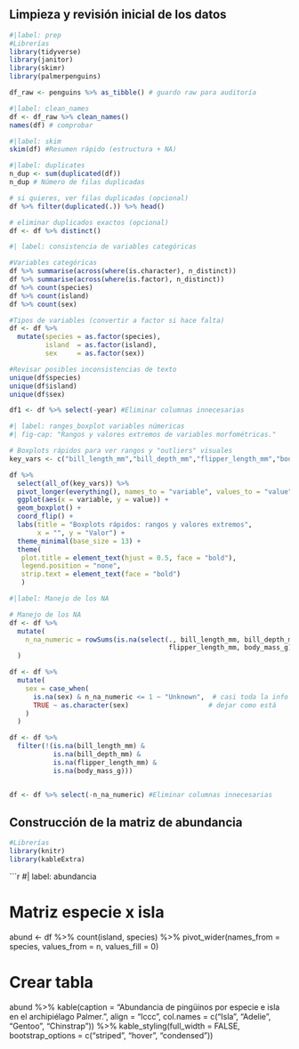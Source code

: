 ## Limpieza y revisión inicial de los datos

```r
#|label: prep
#Librerías
library(tidyverse)
library(janitor)
library(skimr)
library(palmerpenguins)

df_raw <- penguins %>% as_tibble() # guardo raw para auditoría
```

```r
#|label: clean_names
df <- df_raw %>% clean_names()
names(df) # comprobar
```

```r
#|label: skim
skim(df) #Resumen rápido (estructura + NA)
```

```r
#|label: duplicates
n_dup <- sum(duplicated(df))
n_dup # Número de filas duplicadas

# si quieres, ver filas duplicadas (opcional)
df %>% filter(duplicated(.)) %>% head()

# eliminar duplicados exactos (opcional)
df <- df %>% distinct()

```
```r
#| label: consistencia de variables categóricas

#Variables categóricas
df %>% summarise(across(where(is.character), n_distinct))
df %>% summarise(across(where(is.factor), n_distinct))
df %>% count(species)
df %>% count(island)
df %>% count(sex)

#Tipos de variables (convertir a factor si hace falta)
df <- df %>% 
  mutate(species = as.factor(species),
         island  = as.factor(island),
         sex     = as.factor(sex))

#Revisar posibles inconsistencias de texto
unique(df$species)
unique(df$island)
unique(df$sex)

df1 <- df %>% select(-year) #Eliminar columnas innecesarias
```
```r
#| label: ranges_boxplot variables númericas
#| fig-cap: "Rangos y valores extremos de variables morfométricas."

# Boxplots rápidos para ver rangos y "outliers" visuales
key_vars <- c("bill_length_mm","bill_depth_mm","flipper_length_mm","body_mass_g")

df %>%
  select(all_of(key_vars)) %>%
  pivot_longer(everything(), names_to = "variable", values_to = "value") %>%
  ggplot(aes(x = variable, y = value)) +
  geom_boxplot() +
  coord_flip() +
  labs(title = "Boxplots rápidos: rangos y valores extremos",
       x = "", y = "Valor") +
  theme_minimal(base_size = 13) +
  theme(
   plot.title = element_text(hjust = 0.5, face = "bold"),
   legend.position = "none",
   strip.text = element_text(face = "bold")
   )

```
```r
#|label: Manejo de los NA

# Manejo de los NA
df <- df %>%
  mutate(
    n_na_numeric = rowSums(is.na(select(., bill_length_mm, bill_depth_mm,
                                        flipper_length_mm, body_mass_g)))
  )

df <- df %>%
  mutate(
    sex = case_when(
      is.na(sex) & n_na_numeric <= 1 ~ "Unknown",  # casi toda la info presente
      TRUE ~ as.character(sex)                    # dejar como está
    )
  )

df <- df %>%
  filter(!(is.na(bill_length_mm) &
           is.na(bill_depth_mm) &
           is.na(flipper_length_mm) &
           is.na(body_mass_g)))


df <- df %>% select(-n_na_numeric) #Eliminar columnas innecesarias
```

## Construcción de la matriz de abundancia

```r
#Librerías
library(knitr)
library(kableExtra)
```

```r
#| label: abundancia

# Matriz especie x isla
abund <- df %>%
  count(island, species) %>%
  pivot_wider(names_from = species, values_from = n, values_fill = 0)

# Crear tabla
abund %>%
  kable(caption = "Abundancia de pingüinos por especie e isla 
        en el archipiélago Palmer.",
        align = "lccc",
        col.names = c("Isla", "Adelie", "Gentoo", "Chinstrap")) %>%
  kable_styling(full_width = FALSE, bootstrap_options = c("striped", 
      "hover", "condensed"))

